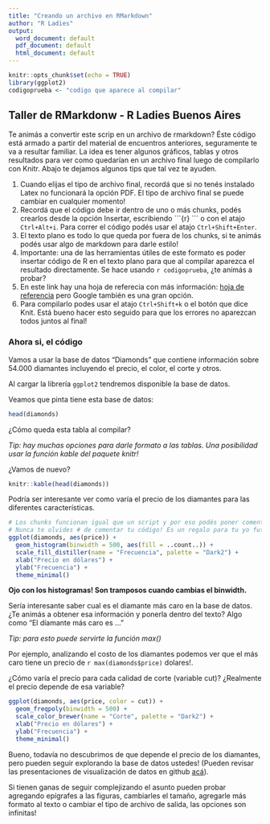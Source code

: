 ```yaml
---
title: "Creando un archivo en RMarkdown"
author: "R Ladies"
output:
  word_document: default
  pdf_document: default
  html_document: default
---
```


```r
knitr::opts_chunk$set(echo = TRUE)
library(ggplot2)
codigoprueba <- "codigo que aparece al compilar"
```

## Taller de RMarkdonw - R Ladies Buenos Aires

Te animás a convertir este scrip en un archivo de rmarkdown?
Éste código está armado a partir del material de encuentros anteriores, seguramente te va a resultar familiar. La idea es tener algunos gráficos, tablas y otros resultados para ver como quedarían en un archivo final luego de compilarlo con Knitr. Abajo te dejamos algunos tips que tal vez te ayuden. 

1. Cuando elijas el tipo de archivo final, recordá que si no tenés instalado Latex no funcionará la opción PDF. El tipo de archivo final se puede cambiar en cualquier momento!
2. Recordá que el código debe ir dentro de uno o más chunks, podés crearlos desde la opción Insertar, escribiendo \`\`\`{r} \`\`\` o con el atajo `Ctrl+Alt+i`. Para correr el código podés usar el atajo `Ctrl+Shift+Enter`.
3. El texto plano es todo lo que queda por fuera de los chunks, si te animás podés usar algo de markdown para darle estilo!
4. Importante: una de las herramientas útiles de este formato es poder insertar código de R en el texto plano para que al compilar aparezca el resultado directamente. Se hace usando `r codigoprueba`, ¿te animás a probar?
5. En este link hay una hoja de referecia con más información: [hoja de referencia](https://www.rstudio.com/wp-content/uploads/2015/03/rmarkdown-spanish.pdf) pero Google también es una gran opción.
6. Para compilarlo podes usar el atajo `Ctrl+Shift+k` o el botón que dice Knit. Está bueno hacer esto seguido para que los errores no aparezcan todos juntos al final!

### Ahora si, el código

Vamos a usar la base de datos "Diamonds" que contiene información sobre 54.000 diamantes incluyendo el precio, el color, el corte y otros.

Al cargar la librería `ggplot2` tendremos disponible la base de datos.


Veamos que pinta tiene esta base de datos:
```r
head(diamonds)
```


¿Cómo queda esta tabla al compilar? 

*Tip: hay muchas opciones para darle formato a las tablas. Una posibilidad usar la función kable del paquete knitr!*

¿Vamos de nuevo?
```r
knitr::kable(head(diamonds))
```


Podría ser interesante ver como varía el precio de los diamantes para las diferentes características. 

```r
# Los chunks funcionan igual que un script y por eso podés poner comentarios. 
# Nunca te olvides # de comentar tu código! Es un regalo para tu yo futuro.
ggplot(diamonds, aes(price)) + 
  geom_histogram(binwidth = 500, aes(fill = ..count..)) +
  scale_fill_distiller(name = "Frecuencia", palette = "Dark2") +
  xlab("Precio en dólares") +
  ylab("Frecuencia") +
  theme_minimal()
```

**Ojo con los histogramas! Son tramposos cuando cambias el binwidth.**

Sería interesante saber cual es el diamante más caro en la base de datos. 
¿Te animás a obtener esa información y ponerla dentro del texto? Algo como 
"El díamante más caro es ..." 

*Tip: para esto puede servirte la función max()*

Por ejemplo, analizando el costo de los diamantes podemos ver que el más caro tiene un precio de `r max(diamonds$price)` dolares!.


¿Cómo varía el precio para cada calidad de corte (variable cut)? ¿Realmente el precio depende de esa variable?
```r
ggplot(diamonds, aes(price, color = cut)) + 
  geom_freqpoly(binwidth = 500) +
  scale_color_brewer(name = "Corte", palette = "Dark2") +
  xlab("Precio en dólares") +
  ylab("Frecuencia") +
  theme_minimal()
```


Bueno, todavía no descubrimos de que depende el precio de los diamantes, pero pueden seguir explorando la base de datos ustedes! (Pueden revisar las presentaciones de visualización de datos en github [acá](https://github.com/rladies/meetup-presentations_buenosaires)). 

Si tienen ganas de seguir complejizando el asunto pueden probar agregando epígrafes a las figuras, cambiarles el tamaño, agregarle más formato al texto o cambiar el tipo de archivo de salida, las opciones son infinitas!